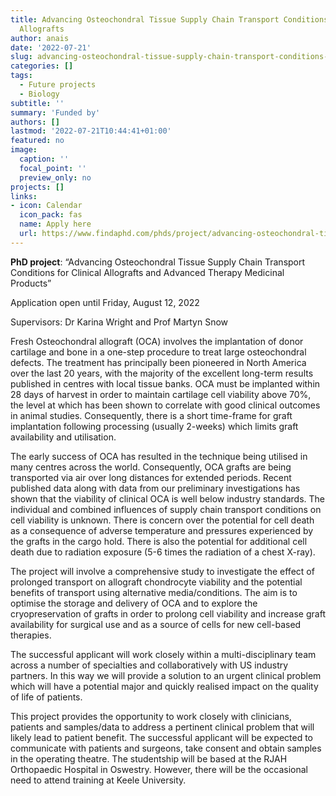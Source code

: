 ```yaml
---
title: Advancing Osteochondral Tissue Supply Chain Transport Conditions for Clinical
  Allografts
author: anais
date: '2022-07-21'
slug: advancing-osteochondral-tissue-supply-chain-transport-conditions-for-clinical-allografts-and-advanced-therapy-medicinal-products
categories: []
tags:
  - Future projects
  - Biology
subtitle: ''
summary: 'Funded by'
authors: []
lastmod: '2022-07-21T10:44:41+01:00'
featured: no
image:
  caption: ''
  focal_point: ''
  preview_only: no
projects: []
links:
- icon: Calendar
  icon_pack: fas
  name: Apply here
  url: https://www.findaphd.com/phds/project/advancing-osteochondral-tissue-supply-chain-transport-conditions-for-clinical-allografts-and-advanced-therapy-medicinal-products/?p145925
---
```

**PhD project**: "Advancing Osteochondral Tissue Supply Chain Transport Conditions for Clinical Allografts and Advanced Therapy Medicinal Products"

Application open until Friday, August 12, 2022

Supervisors: Dr Karina Wright and Prof Martyn Snow


Fresh Osteochondral allograft (OCA) involves the implantation of donor cartilage and bone in a one-step procedure to treat large osteochondral defects. The treatment has principally been pioneered in North America over the last 20 years, with the majority of the excellent long-term results published in centres with local tissue banks. OCA must be implanted within 28 days of harvest in order to maintain cartilage cell viability above 70%, the level at which has been shown to correlate with good clinical outcomes in animal studies. Consequently, there is a short time-frame for graft implantation following processing (usually 2-weeks) which limits graft availability and utilisation.

The early success of OCA has resulted in the technique being utilised in many centres across the world. Consequently, OCA grafts are being transported via air over long distances for extended periods. Recent published data along with data from our preliminary investigations has shown that the viability of clinical OCA is well below industry standards. The individual and combined influences of supply chain transport conditions on cell viability is unknown. There is concern over the potential for cell death as a consequence of adverse temperature and pressures experienced by the grafts in the cargo hold. There is also the potential for additional cell death due to radiation exposure (5-6 times the radiation of a chest X-ray).

The project will involve a comprehensive study to investigate the effect of prolonged transport on allograft chondrocyte viability and the potential benefits of transport using alternative media/conditions. The aim is to optimise the storage and delivery of OCA and to explore the cryopreservation of grafts in order to prolong cell viability and increase graft availability for surgical use and as a source of cells for new cell-based therapies.

The successful applicant will work closely within a multi-disciplinary team across a number of specialties and collaboratively with US industry partners. In this way we will provide a solution to an urgent clinical problem which will have a potential major and quickly realised impact on the quality of life of patients.

This project provides the opportunity to work closely with clinicians, patients and samples/data to address a pertinent clinical problem that will likely lead to patient benefit. The successful applicant will be expected to communicate with patients and surgeons, take consent and obtain samples in the operating theatre. The studentship will be based at the RJAH Orthopaedic Hospital in Oswestry. However, there will be the occasional need to attend training at Keele University. 
